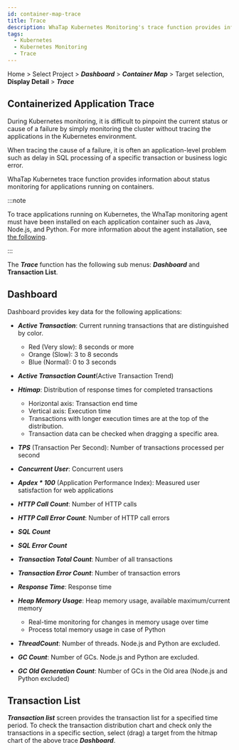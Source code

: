 ```yaml
---
id: container-map-trace
title: Trace
description: WhaTap Kubernetes Monitoring's trace function provides information about status monitoring for applications running on containers.
tags:
  - Kubernetes
  - Kubernetes Monitoring
  - Trace
---
```


Home > Select Project > **_Dashboard_** > **_Container Map_** > Target selection, **Display Detail** > **_Trace_**

## Containerized Application Trace

During Kubernetes monitoring, it is difficult to pinpoint the current status or cause of a failure by simply monitoring the cluster without tracing the applications in the Kubernetes environment.

When tracing the cause of a failure, it is often an application-level problem such as delay in SQL processing of a specific transaction or business logic error.

WhaTap Kubernetes trace function provides information about status monitoring for applications running on containers.

:::note

To trace applications running on Kubernetes, the WhaTap monitoring agent must have been installed on each application container such as Java, Node.js, and Python. For more information about the agent installation, see [the following](install-application-agent).

:::

<ImgLang img='whatap_kubernetes_container_map_trace_example.png' desc='Trace' />

The **_Trace_** function has the following sub menus: **_Dashboard_** and **Transaction List**.

## Dashboard

Dashboard provides key data for the following applications:

-   **_Active Transaction_**: Current running transactions that are distinguished by color.

    -   <span class='vslow'>Red</span> (<span class='vslow'>Very slow</span>): 8 seconds or more
    -   <span class='slow'> Orange</span> (<span class='slow'>Slow</span>): 3 to 8 seconds
    -   <span class='normal'>Blue</span> (<span class='normal'>Normal</span>): 0 to 3 seconds

-   **_Active Transaction Count_**(Active Transaction Trend)

-   **_Htimap_**: Distribution of response times for completed transactions

    -   Horizontal axis: Transaction end time
    -   Vertical axis: Execution time
    -   Transactions with longer execution times are at the top of the distribution.
    -   Transaction data can be checked when dragging a specific area.

-   **_TPS_** (Transaction Per Second): Number of transactions processed per second

-   **_Concurrent User_**: Concurrent users

-   **_Apdex \* 100_** (Application Performance Index): Measured user satisfaction for web applications

-   **_HTTP Call Count_**: Number of HTTP calls

-   **_HTTP Call Error Count_**: Number of HTTP call errors

-   **_SQL Count_**

-   **_SQL Error Count_**

-   **_Transaction Total Count_**: Number of all transactions

-   **_Transaction Error Count_**: Number of transaction errors

-   **_Response Time_**: Response time

-   **_Heap Memory Usage_**: Heap memory usage, available maximum/current memory

    -   Real-time monitoring for changes in memory usage over time
    -   Process total memory usage in case of Python

-   **_ThreadCount_**: Number of threads. Node.js and Python are excluded.

-   **_GC Count_**: Number of GCs. Node.js and Python are excluded.

-   **_GC Old Generation Count_**: Number of GCs in the Old area (Node.js and Python excluded)

## Transaction List

**_Transaction list_** screen provides the transaction list for a specified time period. To check the transaction distribution chart and check only the transactions in a specific section, select (drag) a target from the hitmap chart of the above trace **_Dashboard_**.

<ImgLang img='k8s-tx-list.png' desc='Transaction List' />
